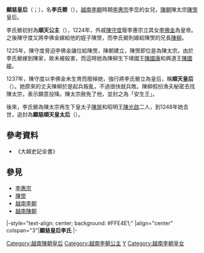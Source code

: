 {{noteTA
|T=zh:李氏莹; zh-hans:李氏莹; zh-hant:李氏莹; 
|1=zh:莹; zh-hans:莹; zh-hant:莹;
}}
{{Infobox royalty
|name=李氏罃
|title=順天公主<br>順天皇后<br>顯慈順天皇太后
|birth_date=1216年
|death_date={{death year and age|1248|1216}}
|father=[[李惠宗|李惠宗]]李旵
|spouse=安生王[[陳柳|陳柳]]<br>陳太宗[[陳煚|陳煚]]
|issue=靖國王[[陳國康|陳國康]]（1237年－1300年）<br>陳聖宗[[陳晃|陳晃]]（1240年－1290年）<br>昭明王[[陳光啟|陳光啟]]（1241年－1294年）
}}
'''顯慈皇后'''（{{vie|v='''Hiển Từ hoàng hậu'''|hn=顯慈皇后}}；{{bd|1216年||1248年||catIdx=L李}}），名'''李氏罃'''（{{vie|v='''Lý Thị Oánh'''|hn=李氏罃}}），[[越南|越南]][[李朝_(越南)|李朝]]時期[[李惠宗|李惠宗]]李旵的女兒，[[陳朝_(越南)|陳朝]]陳太宗[[陳煚|陳煚]]皇后。

李氏罃初封為'''順天公主'''（{{vie|v='''Công chúa Thuận Thiên'''|hn=公主順天}}），1224年，外戚[[陳守度|陳守度]]廢李惠宗立其女[[李佛金|李佛金]]為皇帝。之後陳守度又將李佛金嫁給他的姪子陳煚，而李氏罃則嫁給陳煚的兄長[[陳柳|陳柳]]。

1225年，陳守度脅迫李佛金讓位給陳煚，陳朝建立，陳煚即位是為陳太宗。由於李氏罃嫁到陳家，故未被殺害，而這時她為陳柳生下靖國王[[陳國康|陳國康]]和興道王[[陳國峻|陳國峻]]。

1237年，陳守度以李佛金未生育而廢掉她，強行將李氏罃立為皇后，稱'''順天皇后'''（{{vie|v='''Thuận Thiên hoàng hậu'''|hn=順天皇后}}）。她原來的丈夫陳柳於是起兵叛亂，不過很快就兵敗。陳柳假扮漁夫秘密去找陳太宗，表示願意投降。陳太宗赦免了他，並封之為「安生王」。

後來，李氏罃為陳太宗再生下皇太子[[陳晃|陳晃]]和昭明王[[陳光啟|陳光啟]]二人，到1248年她去世，追封為'''顯慈順天皇太后'''（{{vie|v='''Hiển Từ Thuận Thiên hoàng thái hậu'''|hn=顯慈順天皇太后}}）。

==參考資料==
*《大越史記全書》

== 參見 ==
* [[李惠宗|李惠宗]]
* [[陳煚|陳煚]]
* [[越南李朝|越南李朝]]
* [[越南陳朝|越南陳朝]]

{{start box}}
|-style="text-align: center; background: #FFE4E1;"
|align="center" colspan="3"|'''顯慈皇后李氏'''
|- 
{{s-before|[[李昭皇|昭聖皇后李氏]]}} 
{{s-title|[[越南皇后及妃嬪列表|越南陳朝皇后]]|1237年—1248年}} 
{{s-after|[[陳氏韶|元聖皇后陳氏]]|}} 
{{end box}}

{{越南陳朝及胡朝皇后}}

[[Category:越南陳朝皇后|Category:越南陳朝皇后]]
[[Category:越南李朝公主|Category:越南李朝公主]]
[[Category:李姓|Y]]
[[Category:越南李朝皇女|Category:越南李朝皇女]]